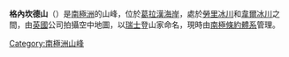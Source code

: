 {{coord|66|6|S|64|39|W|source:GNIS|display=title}}

'''格內坎德山'''（{{lang-en|Mount Genecand}}）是[[南極洲|南極洲]]的山峰，位於[[葛拉漢海岸|葛拉漢海岸]]，處於[[勞里冰川|勞里冰川]]和[[韋爾冰川|韋爾冰川]]之間，由[[英國|英國]]公司拍攝空中地圖，以[[瑞士|瑞士]]登山家命名，現時由[[南極條約體系|南極條約體系]]管理。

{{DEFAULTSORT:Mount Genecand}}
[[Category:南極洲山峰|Category:南極洲山峰]]


{{GrahamCoast-geo-stub}}